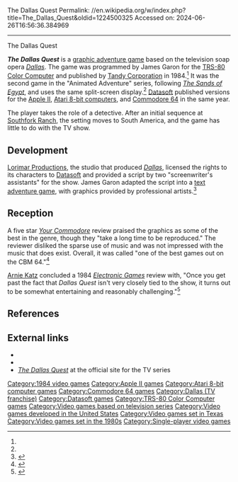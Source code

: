 The Dallas Quest
Permalink: //en.wikipedia.org/w/index.php?title=The_Dallas_Quest&oldid=1224500325
Accessed on: 2024-06-26T16:56:36.384969



------
The Dallas Quest
{{Short description|1984 video game}}
{{Infobox video game
| title         = The Dallas Quest
| image         = The_Dallas_Quest_Cover_Art.jpg
| caption       = 
| director      = 
| producer      = 
| designer      = 
|programmer     = James Garon<ref name=giantlist/>
| artist        = Joe Person<br>Kelly Day
| writer        = Louella Lee Caraway<br>Phyllis Wapner
| composer      = 
|publisher      = [[Tandy Corporation|Tandy]]<ref name=boyle/><br>[[Datasoft]]<br>[[U.S. Gold]]
|engine         = 
|released       = 1984
|genre          = [[Graphic adventure game|Graphic adventure]]
|modes          = [[Single-player video game|Single-player]]
|platforms      = {{cslist|[[Apple II]]|[[Atari 8-bit computers|Atari 8-bit]]|[[Commodore 64]]|[[TRS-80 Color Computer]]}}
}}

'''''The Dallas Quest''''' is a [[graphic adventure game]] based on the television soap opera ''[[Dallas (1978 TV series)|Dallas]]''. The game was programmed by James Garon for the [[TRS-80  Color Computer]] and published by [[Tandy Corporation]] in 1984.<ref name=boyle/> It was the second game in the "Animated Adventure" series, following ''[[The Sands of Egypt]]'', and uses the same split-screen display.<ref name=boyle/>  [[Datasoft]] published versions for the [[Apple II]], [[Atari 8-bit computers]], and [[Commodore 64]] in the same year.

The player takes the role of a detective. After an initial sequence at [[Southfork Ranch]], the setting moves to South America, and the game has little to do with the TV show.

==Development==
[[Lorimar Television|Lorimar Productions]], the studio that produced ''[[Dallas (1978 TV series)|Dallas]]'', licensed the rights to its characters to [[Datasoft]] and provided a script by two "screenwriter's assistants" for the show. James Garon adapted the script into a [[interactive fiction|text adventure game]], with graphics provided by professional artists.<ref name="springer198404">{{cite news | url=https://archive.org/stream/Ahoy_Issue_04_1984-04_Ion_International_US#page/n47/mode/2up | title=Who Programmed J.R.? | work=Ahoy! | date=April 1984 | accessdate=27 June 2014 | author=Springer, Steve | pages=49}}</ref>

==Reception== 
A five star ''[[Your Commodore]]'' review praised the graphics as some of the best in the genre, though they "take a long time to be reproduced." The reviewer disliked the sparse use of music and was not impressed with the music that does exist. Overall, it was called "one of the best games out on the CBM 64."<ref>{{Cite web|url=https://archive.org/stream/02-your-commodore-magazine/Your_Commodore_Issue_02_1984_Nov#page/n31/mode/2up|title = Your Commodore Magazine Issue 02|date = November 1984}}</ref>

[[Arnie Katz]] concluded a 1984 ''[[Electronic Games]]'' review with, "Once you get past the fact that ''Dallas Quest'' isn't very closely tied to the show, it turns out to be somewhat entertaining and reasonably challenging."<ref name="katz">{{cite journal |last1=Katz |first1=Arnie |title=Computer Gaming: Dallas Quest |journal=Electronic Games |date=October 1984 |volume=2 |issue=15 |pages=56,58 |url=https://archive.org/details/Electronic_Games_Volume_02_Number_15_1984-10_Reese_Communications_US/page/n55}}</ref>

==References==
{{reflist|refs=
<ref name="giantlist">{{cite web |last1=Hague |first1=James |title=The Giant List of Classic Game Programmers |url=https://dadgum.com/giantlist/}}</ref>
<ref name="boyle">{{cite web |last1=Boyle |first1=L. Curtis |title=Dallas Quest |url=http://www.lcurtisboyle.com/nitros9/dallasquest.html |website=Tandy Color Computer Games |publisher=Radio Shack}}</ref>
}}

==External links==
*{{atarimania|id=1486}}
*{{Lemon64 game|id=614}}
*[http://www.ultimatedallas.com/fun/quest.htm ''The Dallas Quest''] at the official site for the TV series

{{Dallas (TV series)}}
{{DEFAULTSORT:Dallas Quest, The}}

[[Category:1984 video games]]
[[Category:Apple II games]]
[[Category:Atari 8-bit computer games]]
[[Category:Commodore 64 games]]
[[Category:Dallas (TV franchise)]]
[[Category:Datasoft games]]
[[Category:TRS-80 Color Computer games]]
[[Category:Video games based on television series]]
[[Category:Video games developed in the United States]]
[[Category:Video games set in Texas]]
[[Category:Video games set in the 1980s]]
[[Category:Single-player video games]]